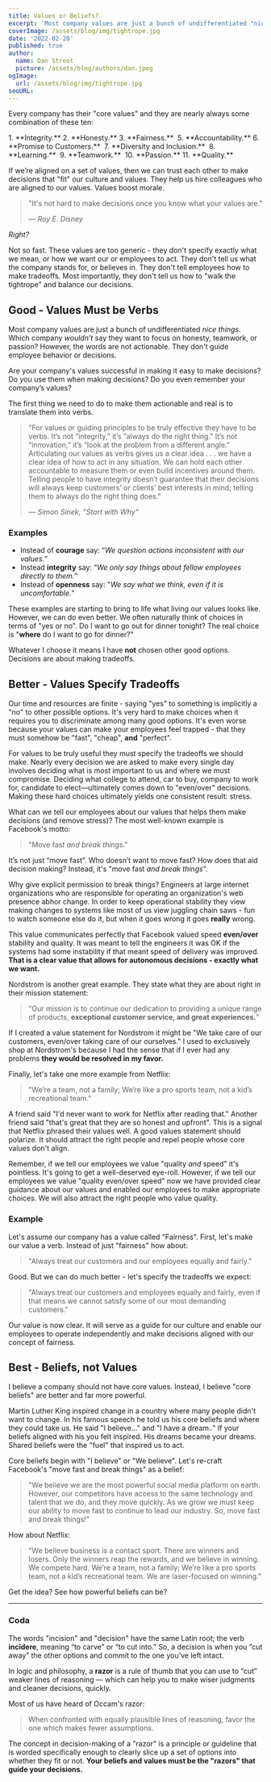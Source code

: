 ```yaml
---
title: Values or Beliefs?
excerpt: 'Most company values are just a bunch of undifferentiated "nice things". Which company wouldn’t say they are about honesty, teamwork, or passion? The problem is employees can’t easily turn those words into actions. They don’t tell us how to "walk the tightrope" and balance our decisions. Why not?'
coverImage: /assets/blog/img/tightrope.jpg
date: '2022-02-20'
published: true
author:
  name: Dan Stroot
  picture: /assets/blog/authors/dan.jpeg
ogImage:
  url: /assets/blog/img/tightrope.jpg
seoURL:
---
```


Every company has their "core values" and they are nearly always some combination of these ten:

<span className="text-base">
1.  **Integrity.** 
2.  **Honesty.** 
3.  **Fairness.** 
5.  **Accountability.** 
6.  **Promise to Customers.** 
7.  **Diversity and Inclusion.** 
8.  **Learning.** 
9.  **Teamwork.** 
10.  **Passion.**
11.  **Quality.**
</span>

If we’re aligned on a set of values, then we can trust each other to make decisions that "fit" our culture and values. They help us hire colleagues who are aligned to our values. Values boost morale. 

>"It's not hard to make decisions once you know what your values are."
>
> <cite>&mdash; Roy E. Disney</cite>

_Right?_

Not so fast. These values are too generic - they don't specify exactly what we mean, or how we want our or employees to act.  They don't tell us what the company stands for, or believes in. They don't tell employees how to make tradeoffs. Most importantly, they don't tell us how to "walk the tightrope" and balance our decisions.

## Good - Values Must be Verbs

Most company values are just a bunch of undifferentiated _nice things_. Which company _wouldn’t_ say they want to focus on honesty, teamwork, or passion? However, the words are not actionable. They don't guide employee behavior or decisions.  

Are your company's values successful in making it easy to make decisions? Do _you_ use them when making decisions? Do you even remember your company’s values?

The first thing we need to do to make them actionable and real is to translate them into verbs.  

>"For values or guiding principles to be truly effective they have to be verbs. It’s not “integrity,” it’s “always do the right thing.” It’s not “innovation,” it’s “look at the problem from a different angle.” Articulating our values as verbs gives us a clear idea . . . we have a clear idea of how to act in any situation. We can hold each other accountable to measure them or even build incentives around them. Telling people to have integrity doesn’t guarantee that their decisions will always keep customers’ or clients’ best interests in mind; telling them to always do the right thing does."
>
> <cite>&mdash; Simon Sinek, "Start with Why"</cite>

### Examples

* Instead of **courage** say: “_We question actions inconsistent with our values._”
* Instead **integrity** say: “_We only say things about fellow employees directly to them._”
* Instead of **openness** say: "_We say what we think, even if it is uncomfortable._"

These examples are starting to bring to life what living our values looks like. However, we can do even better. We often naturally think of choices in terms of "yes or no". Do I want to go out for dinner tonight? The real choice is "**where** do I want to go for dinner?"  

Whatever I choose it means I have **not** chosen other good options. Decisions are about making tradeoffs.  

## Better - Values Specify Tradeoffs

Our time and resources are finite - saying "yes" to something is implicitly a "no" to other possible options. It's very hard to make choices when it requires you to discriminate among many good options. It's even worse because your values can make your employees feel trapped - that they must somehow be "fast", "cheap", **and** "perfect".

For values to be truly useful they must specify the tradeoffs we should make.  Nearly every decision we are asked to make every single day involves deciding what is most important to us and where we must compromise. Deciding what college to attend, car to buy, company to work for, candidate to elect—ultimately comes down to "even/over" decisions. Making these hard choices ultimately yields one consistent result: stress. 

What can we tell our employees about our values that helps them make decisions (and remove stress)?  The most well-known example is Facebook's motto: 

>"Move fast _and break things_." 

It’s not just “move fast”. Who doesn’t want to move fast? How does that aid decision making? Instead, it's "move fast _and break things_".  

Why give explicit permission to break things? Engineers at large internet organizations who are responsible for operating an organization's web presence abhor change.  In order to keep operational stability they view making changes to systems like most of us view juggling chain saws - fun to watch someone else do it, but when it goes wrong it goes **really** wrong. 

This value communicates perfectly that Facebook valued speed **even/over** stability and quality.  It was meant to tell the engineers it was OK if the systems had some instability if that meant speed of delivery was improved.  **That is a clear value that allows for autonomous decisions - exactly what we want.**

Nordstrom is another great example.  They state what they are about right in their mission statement:

>"Our mission is to continue our dedication to providing a unique range of products, **exceptional customer service, and great experiences.**”

If I created a value statement for Nordstrom it might be "We take care of our customers, even/over taking care of our ourselves."  I used to exclusively shop at Nordstrom's because I had the sense that if I ever had any problems **they would be resolved in my favor.**

Finally, let's take one more example from Netflix:

>"We’re a team, not a family; We’re like a pro sports team, not a kid’s recreational team."
	
A friend said "I'd never want to work for Netflix after reading that." Another friend said "that's great that they are so honest and upfront". This is a signal that Netflix phrased their values well. A good values statement should polarize. It should attract the right people and repel people whose core values don't align.  

Remember, if we tell our employees we value "quality _and_ speed" it's pointless.  It's going to get a well-deserved eye-roll.  However, if we tell our employees we value "quality even/over speed" now we have provided clear guidance about our values and enabled our employees to make appropriate choices. We will also attract the right people who value quality.  

### Example

Let's assume our company has a value called "Fairness". First, let's make our value a verb. Instead of just "fairness" how about: 

>"Always treat our customers and our employees equally and fairly."

Good.  But we can do much better - let's specify the tradeoffs we expect:

>"Always treat our customers and employees equally and fairly, even if that means we cannot satisfy some of our most demanding customers."

Our value is now clear. It will serve as a guide for our culture and enable our employees to operate independently and make decisions aligned with our concept of fairness. 

## Best - Beliefs, not Values

I believe a company should not have core values. Instead, I believe "core beliefs" are better and far more powerful. 

Martin Luther King inspired change in a country where many people didn't want to change. In his famous speech he told us his core beliefs and where they could take us. He said "I believe..." and "I have a dream.."  If your beliefs aligned with his you felt inspired. His dreams became your dreams. Shared beliefs were the "fuel" that inspired us to act. 

Core beliefs begin with "I believe" or "We believe". Let's re-craft Facebook's "move fast and break things" as a belief:

>"We believe we are the most powerful social media platform on earth. However, our competitors have access to the same technology and talent that we do, and they move quickly. As we grow we must keep our ability to move fast to continue to lead our industry. So, move fast and break things!"

How about Netflix:

>"We believe business is a contact sport. There are winners and losers. Only the winners reap the rewards, and we believe in winning. We compete hard. We’re a team, not a family; We’re like a pro sports team, not a kid’s recreational team. We are laser-focused on winning."

Get the idea?  See how powerful beliefs can be?

---

### Coda

The words "incision" and "decision" have the same Latin root; the verb **incīdere**, meaning “to carve” or “to cut into.”  So, a decision is when you “cut away” the other options and commit to the one you’ve left intact.

In logic and philosophy, a **razor** is a rule of thumb that you can use to “cut” weaker lines of reasoning — which can help you to make wiser judgments and cleaner decisions, quickly.

Most of us have heard of Occam's razor:

>When confronted with equally plausible lines of reasoning, favor the one which makes fewer assumptions.

The concept in decision-making of a "razor" is a principle or guideline that is worded specifically enough to clearly slice up a set of options into whether they fit or not. **Your beliefs and values must be the "razors" that guide your decisions.**  